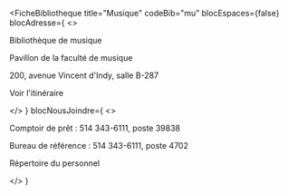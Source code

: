 
<FicheBibliotheque
  title="Musique"
  codeBib="mu"
  blocEspaces={false}
  blocAdresse={
    <>
      <p>Bibliothèque de musique</p>
      <p>Pavillon de la faculté de musique</p>
      <p>200, avenue Vincent d'Indy,  salle B-287</p>
      <p><Link to="https://www.google.com/maps?ll=45.509273,-73.60857&z=15&t=m&hl=en&gl=US&mapclient=embed&q=Pavillon+de+la+Faculte+de+Musique+Av.+Vincent-D%27Indy+Outremont,+QC+H2V+2T2" Icon={ArrowSquareOut}>Voir l'itinéraire</Link></p>
    </>
  }
  blocNousJoindre={
    <>
      <p>Comptoir de prêt&nbsp;: 514 343-6111, poste 39838</p>
      <p>Bureau de référence&nbsp;: 514 343-6111, poste 4702</p>
      <p><Link to="../a-propos/notre-equipe" Icon>Répertoire du personnel</Link></p>
    </>
  }
>

</FicheBibliotheque>